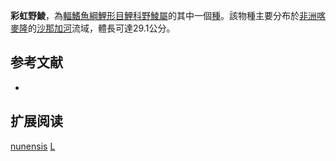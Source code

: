 {{Speciesbox
| name = 彩虹野鯪
| image = 
| status = LC
| status_system = iucn3.1
| genus = Labeo
| species = nunensis
| authority = [[Pellegrin|Pellegrin]], 1929
| synonyms = *''Labeo chariensis nunensis''<br /><small>Pellegrin, 1929</small>
*''Labeo numensis''<br /><small>Pellegrin, 1929</small>
}}
'''彩虹野鯪'''，為[[輻鰭魚綱|輻鰭魚綱]][[鯉形目|鯉形目]][[鯉科|鯉科]][[野鯪屬|野鯪屬]]的其中一個[[種|種]]。該物種主要分布於[[非洲|非洲]][[喀麥隆|喀麥隆]]的[[沙那加河|沙那加河]]流域，體長可達29.1公分。

== 参考文献 ==
{{refbegin}}
*{{FishBase_species|genus=Labeo|species=nunensis|year=2011|month=12}}
{{refend}}

== 扩展阅读 ==
{{refbegin}}
{{wikispecies-inline|Labeo nunensis|彩虹野鯪}}
{{refend}}
{{Taxonbar|from=Q2724039}}

[[Category:野鯪屬|nunensis]]
[[Category:1929年描述的鱼类|L]]


{{魚類小作品}}